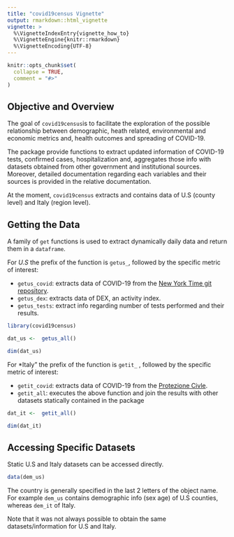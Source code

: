 ```yaml
---
title: "covid19census Vignette"
output: rmarkdown::html_vignette
vignette: >
  %\VignetteIndexEntry{vignette_how_to}
  %\VignetteEngine{knitr::rmarkdown}
  %\VignetteEncoding{UTF-8}
---
```


```r
knitr::opts_chunk$set(
  collapse = TRUE,
  comment = "#>"
)
```

## Objective and Overview

The goal of `covid19census`is to facilitate the exploration of the possible relationship between demographic, heath related, environmental and economic metrics and, health outcomes and spreading of COVID-19. 

The package provide functions to extract updated information of COVID-19 tests, confirmed cases, hospitalization and, aggregates those info with datasets obtained from other government and institutional sources.  Moreover, detailed documentation regarding each variables and their sources is provided in the relative documentation.

At the moment, `covid19census` extracts and contains data of U.S (county level) and Italy (region level).


## Getting the Data

A family of `get` functions is used to extract dynamically daily data and return them in a `dataframe`.

For *U.S* the prefix of the function is `getus_`, followed by the specific metric of interest:

  * `getus_covid`: extracts data of COVID-19 from the [New York Time git repository](https://github.com/nytimes/covid-19-data).
  * `getus_dex`: extracts data of DEX, an activity index.
  * `getus_tests`: extract info regarding number of tests performed and their results.


```r
library(covid19census)

dat_us <-  getus_all()

dim(dat_us)
```
For *Italy" the prefix of the function is `getit_` , followed by the specific metric of interest:

  * `getit_covid`: extracts data of COVID-19 from the [Protezione Civle]( "https://raw.githubusercontent.com/pcm-dpc/COVID-19/master/dati-regioni/dpc-covid19-ita-regioni.csv").
  * `getit_all`: executes the above function and join the results with other datasets statically contained in the package
  
```r
dat_it <-  getit_all()

dim(dat_it)
```


## Accessing Specific Datasets


Static U.S and Italy datasets can be accessed directly.

```r
data(dem_us)
```

The country is generally specified in the last 2 letters of the object name. For example `dem_us` contains demographic info (sex age) of U.S counties, whereas `dem_it` of Italy. 

Note that it was not always possible to obtain the same datasets/information for U.S and Italy.

































